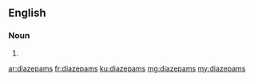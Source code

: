 ==English==

===Noun===
{{head|en}}

# {{plural of|diazepam}}

[[ar:diazepams]]
[[fr:diazepams]]
[[ku:diazepams]]
[[mg:diazepams]]
[[my:diazepams]]